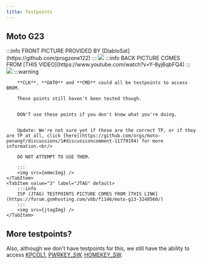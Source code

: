 ```yaml
---
title: Testpoints
---
```




## Moto G23

<Tabs>
    <TabItem value="0" label="MB FRONT" default>
        :::info
        FRONT PICTURE PROVIDED BY [DiabloSat](https://github.com/progzone122)
        :::
        <img src={frontImg} />
    </TabItem>
    <TabItem value="1" label="MB BACK" default>
        :::info
        BACK PICTURE COMES FROM [THIS VIDEO](https://www.youtube.com/watch?v=Y-8yj6qbFQ4)
        :::
        <img src={backImg} />
    </TabItem>
    <TabItem value="2" label="eMMC" default>
        :::warning

        **CLK**, **DAT0** and **CMD** could all be testpoints to access BROM.

        These points still haven't been tested though.


        DON'T use these points if you don't know what you're doing.


        Update: We're not sure yet if these are the correct TP, or if they are TP at all, click [here](https://github.com/orgs/moto-penangf/discussions/1#discussioncomment-11779194) for more information.<br/>

        DO NOT ATTEMPT TO USE THEM.

        :::
        <img src={emmcImg} />
    </TabItem>
    <TabItem value="3" label="JTAG" default>
        :::info
        ISP (JTAG) TESTPOINTS PICTURE COMES FROM [THIS LINK](https://forum.gsmhosting.com/vbb/f1146/moto-g13-3248560/)
        :::
        <img src={jtagImg} />
    </TabItem>
</Tabs>

## More testpoints?
Also, although we don't have testpoints for this, we still have the ability to access [KPCOL1](../schematic/keypad.md#kpcol1), [PWRKEY_SW](../schematic/control-if.md#pwrkey_sw), [HOMEKEY_SW](../schematic/control-if.md#homekey_sw).
